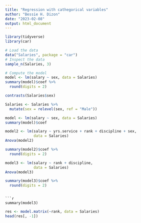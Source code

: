```yaml
---
title: "Regression with cathegorical variables"
author: "Bessie H. Dizon"
date: "2023-02-08"
output: html_document
---
```



```r
library(tidyverse)
library(car)
```

```r
# Load the data
data("Salaries", package = "car")
# Inspect the data
sample_n(Salaries, 3)
```
```r
# Compute the model
model <- lm(salary ~ sex, data = Salaries)
summary(model)$coef %>%
  round(digits = 2)
```

```r
contrasts(Salaries$sex)
```

```r


Salaries <- Salaries %>%
  mutate(sex = relevel(sex, ref = "Male"))
```

```r
model <- lm(salary ~ sex, data = Salaries)
summary(model)$coef
```


```r
model2 <- lm(salary ~ yrs.service + rank + discipline + sex,
             data = Salaries)
Anova(model2)
```
```r
summary(model2)$coef %>%
  round(digits = 2)
```

```r
model3 <- lm(salary ~ rank + discipline,
             data = Salaries)
Anova(model3)
```
```r
summary(model3)$coef %>%
  round(digits = 2)
```
```

```r
summary(model3)
```



```r
res <- model.matrix(~rank, data = Salaries)
head(res[, -1])
```
